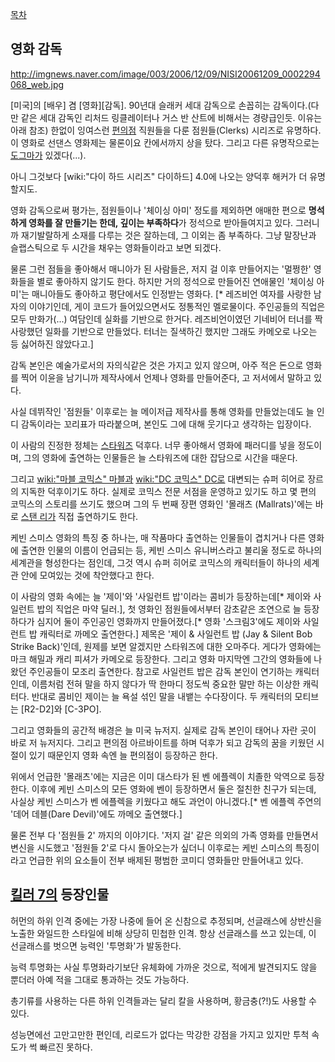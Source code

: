 [[목차]]

== 영화 감독 ==
http://imgnews.naver.com/image/003/2006/12/09/NISI20061209_0002294068_web.jpg

[미국]의 [배우] 겸 [영화][감독]. 90년대 슬래커 세대 감독으로 손꼽히는 감독이다.(다만 같은 세대 감독인 리처드 링클레이터나 거스 반 산트에 비해서는 경량급인듯. 이유는 아래 참조) 한없이 잉여스런 [[편의점]] 직원들을 다룬 점원들(Clerks) 시리즈로 유명하다. 이 영화로 선댄스 영화제는 물론이요 칸에서까지 상을 탔다. 그리고 다른 유명작으로는 [[도그마]]가 있겠다(...).

아니 그것보다 [wiki:"다이 하드 시리즈" 다이하드] 4.0에 나오는 양덕후 해커가 더 유명할지도.

영화 감독으로써 평가는, 점원들이나 '체이싱 아미' 정도를 제외하면 애매한 편으로 '''명석하게 영화를 잘 만들기는 한데, 깊이는 부족하다'''가 정석으로 받아들여지고 있다. 그러니까 재기발랄하게 소재를 다루는 것은 잘하는데, 그 이외는 좀 부족하다. 그냥 말장난과 슬랩스틱으로 두 시간을 채우는 영화들이라고 보면 되겠다.

물론 그런 점들을 좋아해서 매니아가 된 사람들은, 저지 걸 이후 만들어지는 '멀쩡한' 영화들을 별로 좋아하지 않기도 한다. 하지만 거의 정석으로 만들어진 연애물인 '체이싱 아미'는 매니아들도 좋아하고 평단에서도 인정받는 영화다. [* 레즈비언 여자를 사랑한 남자의 이야기인데, 게이 코드가 들어있으면서도 정통적인 멜로물이다. 주인공들의 직업은 모두 만화가(...) 여담인데 실화를 기반으로 한거다. 레즈비언이였던 기네비어 터너를 짝사랑했던 일화를 기반으로 만들었다. 터너는 질색하긴 했지만 그래도 카메오로 나오는 등 싫어하진 않았다고.]

감독 본인은 예술가로서의 자의식같은 것은 가지고 있지 않으며, 아주 적은 돈으로 영화를 찍어 이윤을 남기니까 제작사에서 언제나 영화를 만들어준다, 고 저서에서 말하고 있다.

사실 데뷔작인 '점원들' 이후로는 늘 메이저급 제작사를 통해 영화를 만들었는데도 늘 인디 감독이라는 꼬리표가 따라붙으며, 본인도 그에 대해 웃기다고 생각하는 입장이다.

이 사람의 진정한 정체는 [[스타워즈]] 덕후다. 너무 좋아해서 영화에 패러디를 넣을 정도이며, 그의 영화에 출연하는 인물들은 늘 스타워즈에 대한 잡담으로 시간을 때운다.

그리고 [[wiki:"마블 코믹스" 마블]]과 [[wiki:"DC 코믹스" DC]]로 대변되는 슈퍼 히어로 장르의 지독한 덕후이기도 하다. 실제로 코믹스 전문 서점을 운영하고 있기도 하고 몇 편의 코믹스의 스토리를 쓰기도 했으며 그의 두 번째 장편 영화인 '몰래츠 (Mallrats)'에는 바로 [[스탠 리]]가 직접 출연하기도 한다.

케빈 스미스 영화의 특징 중 하나는, 매 작품마다 출연하는 인물들이 겹치거나 다른 영화에 출연한 인물의 이름이 언급되는 등, 케빈 스미스 유니버스라고 불리울 정도로 하나의 세계관을 형성한다는 점인데, 그것 역시 슈퍼 히어로 코믹스의 캐릭터들이 하나의 세계관 안에 모여있는 것에 착안했다고 한다.

이 사람의 영화 속에는 늘 '제이'와 '사일런트 밥'이라는 콤비가 등장하는데[* 제이와 사일런트 밥의 직업은 마약 딜러.], 첫 영화인 점원들에서부터 감초같은 조연으로 늘 등장하다가 심지어 둘이 주인공인 영화까지 만들어졌다.[* 영화 '스크림3'에도 제이와 사일런트 밥 캐릭터로 까메오 출연한다.] 제목은 '제이 & 사일런트 밥 (Jay & Silent Bob Strike Back)'인데, 원제를 보면 알겠지만 스타워즈에 대한 오마주다. 게다가 영화에는 마크 해밀과 캐리 피셔가 카메오로 등장한다. 그리고 영화 마지막엔 그간의 영화들에 나왔던 주인공들이 모조리 출연한다. 참고로 사일런트 밥은 감독 본인이 연기하는 캐릭터인데, 이름처럼 전혀 말을 하지 않다가 딱 한마디 정도씩 중요한 말만 하는 이상한 캐릭터다. 반대로 콤비인 제이는 늘 욕설 섞인 말을 내뱉는 수다장이다. 두 캐릭터의 모티브는 [R2-D2]와 [C-3PO].

그리고 영화들의 공간적 배경은 늘 미국 뉴저지. 실제로 감독 본인이 태어나 자란 곳이 바로 저 뉴저지다. 그리고 편의점 아르바이트를 하며 덕후가 되고 감독의 꿈을 키웠던 시절이 있기 때문인지 영화 속엔 늘 편의점이 등장하곤 한다.

위에서 언급한 '몰래츠'에는 지금은 이미 대스타가 된 벤 에플렉이 치졸한 악역으로 등장한다. 이후에 케빈 스미스의 모든 영화에 벤이 등장하면서 둘은 절친한 친구가 되는데, 사실상 케빈 스미스가 벤 에플렉을 키웠다고 해도 과언이 아니겠다.[* 벤 에플렉 주연의 '데어 데블(Dare Devil)'에도 까메오 출연했다.]

물론 전부 다 '점원들 2' 까지의 이야기다. '저지 걸' 같은 의외의 가족 영화를 만들면서 변신을 시도했고 '점원들 2'로 다시 돌아오는가 싶더니 이후로는 케빈 스미스의 특징이라고 언급한 위의 요소들이 전부 배제된 평범한 코미디 영화들만 만들어내고 있다.

== [[킬러 7]]의 등장인물 ==

허먼의 하위 인격 중에는 가장 나중에 들어 온 신참으로 추정되며, 선글래스에 상반신을 노출한 와일드한 스타일에 비해 상당히 민첩한 인격. 항상 선글래스를 쓰고 있는데, 이 선글래스를 벗으면 능력인 '투명화'가 발동한다.

능력 투명화는 사실 투명화라기보단 유체화에 가까운 것으로, 적에게 발견되지도 않을 뿐더러 아예 적을 그대로 통과하는 것도 가능하다.

총기류를 사용하는 다른 하위 인격들과는 달리 칼을 사용하며, 황금충(?!)도 사용할 수 있다.

성능면에선 고만고만한 편인데, 리로드가 없다는 막강한 강점을 가지고 있지만 투척 속도가 썩 빠르진 못하다.
